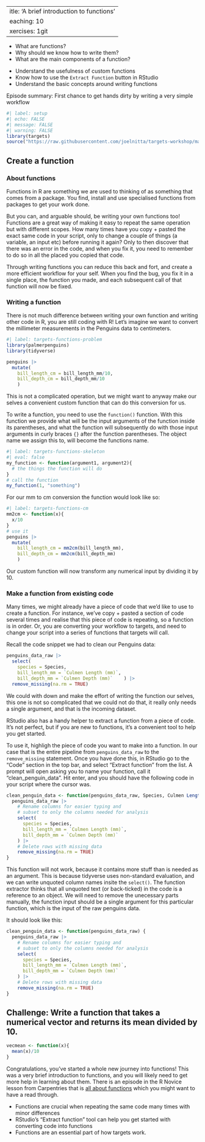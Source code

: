 
 ---
title: 'A brief introduction to functions'
teaching: 10
exercises: 1git
---

:::::::::::::::::::::::::::::::::::::: questions 

- What are functions?
- Why should we know how to write them?
- What are the main components of a function?

::::::::::::::::::::::::::::::::::::::::::::::::

::::::::::::::::::::::::::::::::::::: objectives

- Understand the usefulness of custom functions
- Know how to use the `Extract Function` button in RStudio
- Understand the basic concepts around writing functions

::::::::::::::::::::::::::::::::::::::::::::::::

::::::::::::::::::::::::::::::::::::: {.instructor}

Episode summary: First chance to get hands dirty by writing a very simple workflow

:::::::::::::::::::::::::::::::::::::

```r
#| label: setup
#| echo: FALSE
#| message: FALSE
#| warning: FALSE
library(targets)
source("https://raw.githubusercontent.com/joelnitta/targets-workshop/main/episodes/files/functions.R?token=$(date%20+%s)") # nolint
```

## Create a function

### About functions

Functions in R are something we are used to thinking of as something that comes from a package. You find, install and use specialised functions from packages to get your work done.

But you can, and arguable should, be writing your own functions too!
Functions are a great way of making it easy to repeat the same operation but with different scopes.
How many times have you copy + pasted the exact same code in your script, only to change a couple of things (a variable, an input etc) before running it again?
Only to then discover that there was an error in the code, and when you fix it, you need to remember to do so in all the placed you copied that code. 

Through writing functions you can reduce this back and fort, and create a more efficient workflow for your self.
When you find the bug, you fix it in a single place, the function you made, and each subsequent call of that function will now be fixed.

### Writing a function
There is not much difference between writing your own function and writing other code in R, you are still coding with R!
Let's imagine we want to convert the millimeter measurements in the Penguins data to centimeters.

```r
#| label: targets-functions-problem
library(palmerpenguins)
library(tidyverse)

penguins |>
  mutate(
    bill_length_cm = bill_length_mm/10,
    bill_depth_cm = bill_depth_mm/10
    )

```

This is not a complicated operation, but we might want to anyway make our selves a convenient custom function that can do this conversion for us.

To write a function, you need to use the `function()` function. 
With this function we provide what will be the input arguments of the function inside its parentheses, and what the function will subsequently do with those input arguments in curly braces `{}` after the function parentheses. 
The object name we assign this to, will become the functions name.

```r
#| label: targets-functions-skeleton
#| eval: false
my_function <- function(argument1, argument2){
  # the things the function will do
}
# call the function
my_function(1, "something")
```

For our mm to cm conversion the function would look like so:

```r
#| label: targets-functions-cm
mm2cm <- function(x){
  x/10
}
# use it
penguins |>
  mutate(
    bill_length_cm = mm2cm(bill_length_mm),
    bill_depth_cm = mm2cm(bill_depth_mm)
    )
```
Our custom function will now transform any numerical input by dividing it by 10. 


### Make a function from existing code

Many times, we might already have a piece of code that we'd like to use to create a function.
For instance, we've copy + pasted a section of code several times and realise that this piece of code is repeating, so a function is in order.
Or, you are converting your workflow to targets, and need to change your script into a series of functions that targets will call.

Recall the code snippet we had to clean our Penguins data:

```r
penguins_data_raw |>
  select(
    species = Species,
    bill_length_mm = `Culmen Length (mm)`,
    bill_depth_mm = `Culmen Depth (mm)`    ) |>
  remove_missing(na.rm = TRUE)
```

We could with down and make the effort of writing the function our selves, this one is not so complicated that we could not do that, it really only needs a single argument, and that is the incoming dataset.

RStudio also has a handy helper to extract a function from a piece of code. 
It's not perfect, but if you are new to functions, it's a convenient tool to help you get started.

To use it, highligh the piece of code you want to make into a function.
In our case that is the entire pipeline from `penguins_data_raw` to the `remove_missing` statement.
Once you have done this, in RStudio go to the "Code" section in the top bar, and select "Extract function" from the list.
A prompt will open asking you to name your function, call it "clean_penguin_data".
Hit enter, and you should have the following code in your script where the cursor was.

```r
clean_penguin_data <- function(penguins_data_raw, Species, Culmen Length (mm), Culmen Depth (mm)) {
  penguins_data_raw |>
    # Rename columns for easier typing and
    # subset to only the columns needed for analysis
    select(
      species = Species,
      bill_length_mm = `Culmen Length (mm)`,
      bill_depth_mm = `Culmen Depth (mm)`
    ) |>
    # Delete rows with missing data
    remove_missing(na.rm = TRUE)
}
```
This function will not work, because it contains more stuff than is needed as an argument.
This is because tidyverse uses non-standard evaluation, and we can write unquoted column names insite the `select()`. 
The function extractor thinks that all unquoted text (or back-ticked) in the code is a reference to an object.
We will need to remove the unecessary parts manually, the function input should be a single argument for this particular function, which is the input of the raw penguins data.

It should look like this:
```r
clean_penguin_data <- function(penguins_data_raw) {
  penguins_data_raw |>
    # Rename columns for easier typing and
    # subset to only the columns needed for analysis
    select(
      species = Species,
      bill_length_mm = `Culmen Length (mm)`,
      bill_depth_mm = `Culmen Depth (mm)`
    ) |>
    # Delete rows with missing data
    remove_missing(na.rm = TRUE)
}
```

::::::::::::::::::::::::::::::::::::: {.challenge}
## Challenge: Write a function that takes a numerical vector and returns its mean divided by 10.


:::::::::::::::::::::::::::::::::: {.solution}

```r
vecmean <- function(x){
  mean(x)/10
}
```

::::::::::::::::::::::::::::::::::

:::::::::::::::::::::::::::::::::::::


Congratulations, you've started a whole new journey into functions!
This was a very brief introduction to functions, and you will likely need to get more help in learning about them.
There is an episode in the R Novice lesson from Carpentries that is [all about functions](https://swcarpentry.github.io/r-novice-gapminder/10-functions.html) which you might want to have a read through.

::::::::::::::::::::::::::::::::::::: keypoints 

- Functions are crucial when repeating the same code many times with minor differences
- RStudio's "Extract function" tool can help you get started with converting code into functions
- Functions are an essential part of how targets work.

::::::::::::::::::::::::::::::::::::::::::::::::
